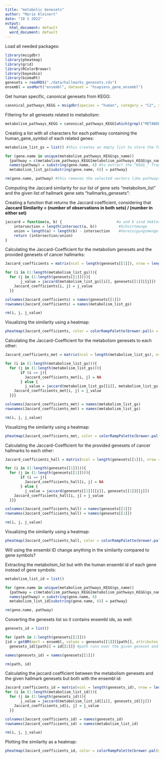 ```yaml
---
title: "metabolic Genesets"
author: "Marie Kleinert"
date: "10 5 2022"
output:
  html_document: default
  word_document: default
---
```


Load all needed packages:

```r
library(msigdbr)
library(pheatmap)
library(grid)
library(RColorBrewer)
library(bayesbio)
library(biomaRt)
genesets = readRDS("./data/hallmarks_genesets.rds")
ensembl = useMart("ensembl", dataset = "hsapiens_gene_ensembl")
```

Get human specific, canonical genesets from KEGG:

```r
canonical_pathways_KEGG = msigdbr(species = "human", category = "C2", subcategory = "CP:KEGG") 
```

Filtering for all genesets related to metabolism:

```r
metabolism_pathways_KEGG = canonical_pathways_KEGG[which(grepl("METABOLISM", canonical_pathways_KEGG$gs_name)==TRUE),]
```

Creating a list with all characters for each pathway containing the human_gene_symbol of each related genes:

```r
metabolism_list_gs = list() #this creates an empty list to store the for loop in

for (gene.name in unique(metabolism_pathways_KEGG$gs_name))
  {pathway = c(metabolism_pathways_KEGG[metabolism_pathways_KEGG$gs_name == gene.name, 7])
  names(pathway) = substring(gene.name, 6) #to extract the "KEGG_" from each name, substring is used
  metabolism_list_gs[substring(gene.name, 6)] = pathway}

rm(gene.name, pathway) #this removes the selected vectors like pathways from the environment to keep it clearly arranged
```

Computing the Jaccard similarity for our list of gene sets "metabolism_list" and the given list of hallmark gene sets "hallmarks_genesets":

Creating a function that returns the Jaccard coefficient, considering that **Jaccard Similarity = (number of observations in both sets) / (number in either set)**

```r
jaccard = function(a, b) {                         #a und b sind Vektoren
    intersection = length(intersect(a, b))          #Schnittmenge
    union = length(a) + length(b) - intersection    #Vereinigungsmenge
    return (intersection/union)
}
```

Calculating the Jaccard-Coefficient for the metabolism genesets and the provided genesets of cancer hallmarks:

```r
Jaccard_coefficients = matrix(ncol = length(genesets[[1]]), nrow = length(metabolism_list_gs), byrow = TRUE) 

for (i in (1:length(metabolism_list_gs))){
  for (j in (1:length(genesets[[1]]))){
       j_value = jaccard(metabolism_list_gs[[i]], genesets[[1]][[j]])
    Jaccard_coefficients[i, j] = j_value 
  }} 

colnames(Jaccard_coefficients) = names(genesets[[1]])
rownames(Jaccard_coefficients) = names(metabolism_list_gs) 

rm(i, j, j_value)
```

Visualizing the similarity using a heatmap:
```r
pheatmap(Jaccard_coefficients, color = colorRampPalette(brewer.pal(n = 7, name ="PuBu"))(100), main = "Jaccard Coefficients of hallmark genesets and metabolism genesets", angle_col = "315", fontsize_row = 5.25, fontsize_col = 6)
```

Calculating the Jaccard-Coefficient for the metabolism genesets to each other:

```r
Jaccard_coefficients_met = matrix(ncol = length(metabolism_list_gs), nrow = length(metabolism_list_gs), byrow = TRUE) 

for (i in (1:length(metabolism_list_gs))){
  for (j in (1:length(metabolism_list_gs))){
       if (i == j){
         Jaccard_coefficients_met[i, j] = NA
       } else {
         j_value = jaccard(metabolism_list_gs[[i]], metabolism_list_gs[[j]])
    Jaccard_coefficients_met[i, j] = j_value 
  }}} 

colnames(Jaccard_coefficients_met) = names(metabolism_list_gs)
rownames(Jaccard_coefficients_met) = names(metabolism_list_gs) 

rm(i, j, j_value)
```

Visualizing the similarity using a heatmap:

```r
pheatmap(Jaccard_coefficients_met, color = colorRampPalette(brewer.pal(n = 7, name ="PuBu"))(100), main = "Jaccard Coefficients of metabolism genesets to each other", angle_col = "315", fontsize_row = 4.5, fontsize_col = 6)
```

Calculating the Jaccard-Coefficient for the provided genesets of cancer hallmarks to each other:

```r
Jaccard_coefficients_hall = matrix(ncol = length(genesets[[1]]), nrow = length(genesets[[1]]), byrow = TRUE) 

for (i in (1:length(genesets[[1]]))){
  for (j in (1:length(genesets[[1]]))){
       if (i == j){
         Jaccard_coefficients_hall[i, j] = NA
       } else {
         j_value = jaccard(genesets[[1]][[i]], genesets[[1]][[j]])
    Jaccard_coefficients_hall[i, j] = j_value 
  }}} 

colnames(Jaccard_coefficients_hall) = names(genesets[[1]])
rownames(Jaccard_coefficients_hall) = names(genesets[[1]]) 

rm(i, j, j_value)
```

Visualizing the similarity using a heatmap:

```r
pheatmap(Jaccard_coefficients_hall, color = colorRampPalette(brewer.pal(n = 7, name ="PuBu"))(100), main = "Jaccard Coefficients of hallmark genesets to each other", angle_col = "315", fontsize_row = 5.25, fontsize_col = 6)
```


Will using the ensembl ID change anything in the similarity compared to gene symbols?

Extracting the metabolism_list but with the human ensembl id of each gene instead of gene symbols:

```r
metabolism_list_id = list()

for (gene.name in unique(metabolism_pathways_KEGG$gs_name))
  {pathway = c(metabolism_pathways_KEGG[metabolism_pathways_KEGG$gs_name == gene.name, 9]) #just a different column from the canonical pathway dataframe that stores the ensembl id
  names(pathway) = substring(gene.name, 6) 
  metabolism_list_id[substring(gene.name, 6)] = pathway}

rm(gene.name, pathway) 
```

Converting the genesets list so it contains ensembl ids, as well:

```r
genesets_id = list() 

for (path in 1:length(genesets[[1]]))
{id = getBM(mart = ensembl, values = genesets[[1]][[path]], attributes = c("hgnc_symbol", "ensembl_gene_id"), filters = "hgnc_symbol")
  genesets_id[[path]] = id[[2]]} #path runs over the given geneset and with getBM we extract the ensembl id for each gene symbol of each pathway 

names(genesets_id) = names(genesets[[1]])

rm(path, id)
```

Calculating the jaccard coefficient between the metabolism genesets and the given hallmark genesets but both with the ensembl id:

```r
Jaccard_coefficients_id = matrix(ncol = length(genesets_id), nrow = length(metabolism_list_id), byrow = TRUE)
for (i in (1:length(metabolism_list_id))){
  for (j in (1:length(genesets_id))){
       j_value = jaccard(metabolism_list_id[[i]], genesets_id[[j]])
    Jaccard_coefficients_id[i, j] = j_value 
  }}

colnames(Jaccard_coefficients_id) = names(genesets_id)
rownames(Jaccard_coefficients_id) = names(metabolism_list_id)

rm(i, j, j_value)
```

Plotting the similarity as a heatmap:

```r
pheatmap(Jaccard_coefficients_id, color = colorRampPalette(brewer.pal(n = 7, name ="PuBu"))(100), main = "Jaccard Coefficients of hallmark genesets and metabolism genesets with ensemble ID", fontsize_row = 5.25, fontsize_col = 6, fontsize = 8, angle_col = "315")
```
